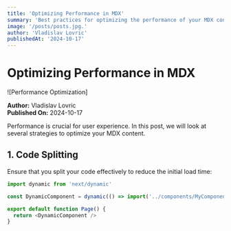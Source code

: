```yaml
---
title: 'Optimizing Performance in MDX'
summary: 'Best practices for optimizing the performance of your MDX content.'
image: '/posts/posts.jpg.'
author: 'Vladislav Lovric'
publishedAt: '2024-10-17'
---
```


# Optimizing Performance in MDX

![Performance Optimization]

**Author:** Vladislav Lovric  
**Published On:** 2024-10-17

Performance is crucial for user experience. In this post, we will look at
several strategies to optimize your MDX content.

## 1. Code Splitting

Ensure that you split your code effectively to reduce the initial load time:

```javascript
import dynamic from 'next/dynamic'

const DynamicComponent = dynamic(() => import('../components/MyComponent'))

export default function Page() {
  return <DynamicComponent />
}
```
